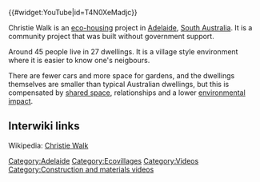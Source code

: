 {{quote|When I tell other people that I've got 12 neigbours who babysit, they're like green with envy.|Resident of Christie Walk.}}

{{#widget:YouTube|id=T4N0XeMadjc}}

Christie Walk is an [[eco-housing]] project in [[Adelaide]], [[South Australia]]. It is a community project that was built without government support.

Around 45 people live in 27 dwellings. It is a village style environment where it is easier to know one's neigbours. 

There are fewer cars and more space for gardens, and the dwellings themselves are smaller than typical Australian dwellings, but this is compensated by [[shared space]], relationships and a lower [[environmental impact]].

== Interwiki links ==
Wikipedia: [[wikipedia:Christie Walk|Christie Walk]]


[[Category:Adelaide]]
[[Category:Ecovillages]]
[[Category:Videos]]
[[Category:Construction and materials videos]]